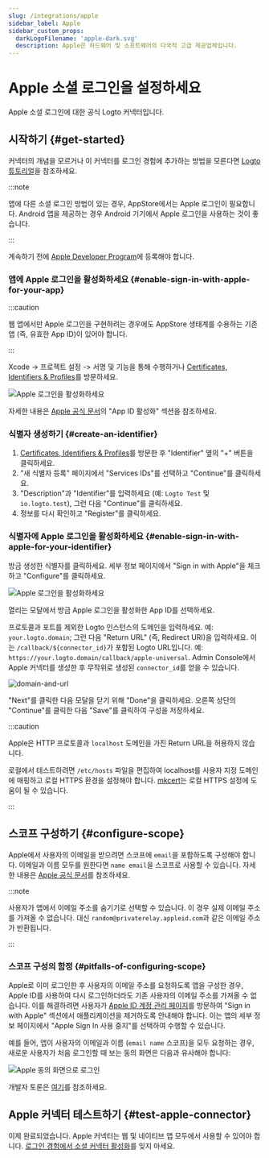 ```yaml
---
slug: /integrations/apple
sidebar_label: Apple
sidebar_custom_props:
  darkLogoFilename: 'apple-dark.svg'
  description: Apple은 하드웨어 및 소프트웨어의 다국적 고급 제공업체입니다.
---
```



# Apple 소셜 로그인을 설정하세요

Apple 소셜 로그인에 대한 공식 Logto 커넥터입니다.

<GuideTip />

## 시작하기 \{#get-started}

커넥터의 개념을 모르거나 이 커넥터를 로그인 경험에 추가하는 방법을 모른다면 [Logto 튜토리얼](/connectors/social-connectors)을 참조하세요.

:::note

앱에 다른 소셜 로그인 방법이 있는 경우, AppStore에서는 Apple 로그인이 필요합니다.
Android 앱을 제공하는 경우 Android 기기에서 Apple 로그인을 사용하는 것이 좋습니다.

:::

계속하기 전에 [Apple Developer Program](https://developer.apple.com/programs/)에 등록해야 합니다.

### 앱에 Apple 로그인을 활성화하세요 \{#enable-sign-in-with-apple-for-your-app}

:::caution

웹 앱에서만 Apple 로그인을 구현하려는 경우에도 AppStore 생태계를 수용하는 기존 앱 (즉, 유효한 App ID)이 있어야 합니다.

:::

Xcode -> 프로젝트 설정 -> 서명 및 기능을 통해 수행하거나 [Certificates, Identifiers & Profiles](https://developer.apple.com/account/resources/identifiers/list/bundleId)를 방문하세요.

![Apple 로그인을 활성화하세요](./assets/enable-sign-in-with-apple-in-xcode.png)

자세한 내용은 [Apple 공식 문서](https://developer.apple.com/documentation/sign_in_with_apple/configuring_your_environment_for_sign_in_with_apple)의 "App ID 활성화" 섹션을 참조하세요.

### 식별자 생성하기 \{#create-an-identifier}

1. [Certificates, Identifiers & Profiles](https://developer.apple.com/account/resources/identifiers/list/serviceId)를 방문한 후 "Identifier" 옆의 "+" 버튼을 클릭하세요.
2. "새 식별자 등록" 페이지에서 "Services IDs"를 선택하고 "Continue"를 클릭하세요.
3. "Description"과 "Identifier"를 입력하세요 (예: `Logto Test` 및 `io.logto.test`), 그런 다음 "Continue"를 클릭하세요.
4. 정보를 다시 확인하고 "Register"를 클릭하세요.

### 식별자에 Apple 로그인을 활성화하세요 \{#enable-sign-in-with-apple-for-your-identifier}

방금 생성한 식별자를 클릭하세요. 세부 정보 페이지에서 "Sign in with Apple"을 체크하고 "Configure"를 클릭하세요.

![Apple 로그인을 활성화하세요](./assets/enable-sign-in-with-apple.png)

열리는 모달에서 방금 Apple 로그인을 활성화한 App ID를 선택하세요.

프로토콜과 포트를 제외한 Logto 인스턴스의 도메인을 입력하세요. 예: `your.logto.domain`; 그런 다음 "Return URL" (즉, Redirect URI)을 입력하세요. 이는 `/callback/${connector_id}`가 포함된 Logto URL입니다. 예: `https://your.logto.domain/callback/apple-universal`. Admin Console에서 Apple 커넥터를 생성한 후 무작위로 생성된 `connector_id`를 얻을 수 있습니다.

![domain-and-url](./assets/domain-and-url.png)

"Next"를 클릭한 다음 모달을 닫기 위해 "Done"을 클릭하세요. 오른쪽 상단의 "Continue"를 클릭한 다음 "Save"를 클릭하여 구성을 저장하세요.

:::caution

Apple은 HTTP 프로토콜과 `localhost` 도메인을 가진 Return URL을 허용하지 않습니다.

로컬에서 테스트하려면 `/etc/hosts` 파일을 편집하여 localhost를 사용자 지정 도메인에 매핑하고 로컬 HTTPS 환경을 설정해야 합니다. [mkcert](https://github.com/FiloSottile/mkcert)는 로컬 HTTPS 설정에 도움이 될 수 있습니다.

:::

## 스코프 구성하기 \{#configure-scope}

Apple에서 사용자의 이메일을 받으려면 스코프에 `email`을 포함하도록 구성해야 합니다. 이메일과 이름 모두를 원한다면 `name email`을 스코프로 사용할 수 있습니다. 자세한 내용은 [Apple 공식 문서](https://developer.apple.com/documentation/sign_in_with_apple/sign_in_with_apple_js/incorporating_sign_in_with_apple_into_other_platforms#3332113)를 참조하세요.

:::note

사용자가 앱에서 이메일 주소를 숨기기로 선택할 수 있습니다. 이 경우 실제 이메일 주소를 가져올 수 없습니다. 대신 `random@privaterelay.appleid.com`과 같은 이메일 주소가 반환됩니다.

:::

### 스코프 구성의 함정 \{#pitfalls-of-configuring-scope}

Apple로 이미 로그인한 후 사용자의 이메일 주소를 요청하도록 앱을 구성한 경우, Apple ID를 사용하여 다시 로그인하더라도 기존 사용자의 이메일 주소를 가져올 수 없습니다. 이를 해결하려면 사용자가 [Apple ID 계정 관리 페이지](https://appleid.apple.com/account/manage)를 방문하여 "Sign in with Apple" 섹션에서 애플리케이션을 제거하도록 안내해야 합니다. 이는 앱의 세부 정보 페이지에서 "Apple Sign In 사용 중지"를 선택하여 수행할 수 있습니다.

예를 들어, 앱이 사용자의 이메일과 이름 (`email name` 스코프)을 모두 요청하는 경우, 새로운 사용자가 처음 로그인할 때 보는 동의 화면은 다음과 유사해야 합니다:

![Apple 동의 화면으로 로그인](./assets/sign-in-with-apple-consent-screen.png)

개발자 토론은 [여기](https://forums.developer.apple.com/forums/thread/132223)를 참조하세요.

## Apple 커넥터 테스트하기 \{#test-apple-connector}

이제 완료되었습니다. Apple 커넥터는 웹 및 네이티브 앱 모두에서 사용할 수 있어야 합니다. [로그인 경험에서 소셜 커넥터 활성화](/connectors/social-connectors/#enable-social-sign-in)를 잊지 마세요.
